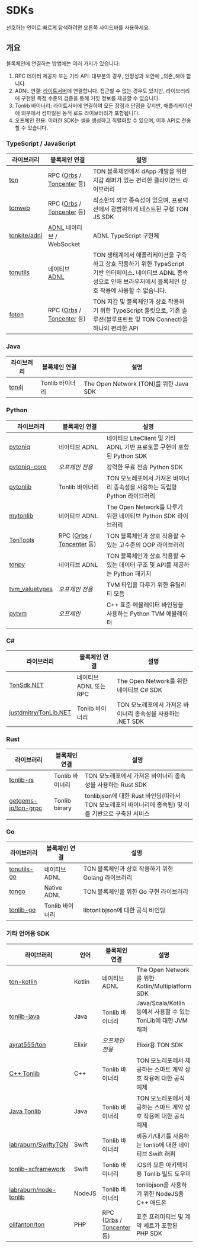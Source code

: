 # SDKs

선호하는 언어로 빠르게 탐색하려면 오른쪽 사이드바를 사용하세요.

## 개요

블록체인에 연결하는 방법에는 여러 가지가 있습니다:

1. RPC 데이터 제공자 또는 기타 API: 대부분의 경우, 안정성과 보안에 _의존_해야 합니다.
2. ADNL 연결: [라이트서버](/participate/run-nodes/liteserver)에 연결합니다. 접근할 수 없는 경우도 있지만, 라이브러리에 구현된 특정 수준의 검증을 통해 거짓 정보를 제공할 수 없습니다.
3. Tonlib 바이너리: 라이트서버에 연결하여 모든 장점과 단점을 갖지만, 애플리케이션에 외부에서 컴파일된 동적 로드 라이브러리가 포함됩니다.
4. 오프체인 전용: 이러한 SDK는 셀을 생성하고 직렬화할 수 있으며, 이후 API로 전송할 수 있습니다.

### TypeScript / JavaScript

| 라이브러리                                           | 블록체인 연결                                                                                                          | 설명                                                                                                       |
| ----------------------------------------------- | ---------------------------------------------------------------------------------------------------------------- | -------------------------------------------------------------------------------------------------------- |
| [ton](https://github.com/ton-org/ton)           | RPC ([Orbs](https://www.orbs.com/ton-access/) / [Toncenter](https://toncenter.com/api/v2/) 등) | TON 블록체인에서 dApp 개발을 위한 지갑 래퍼가 있는 편리한 클라이언트 라이브러리                                                         |
| [tonweb](https://github.com/toncenter/tonweb)   | RPC ([Orbs](https://www.orbs.com/ton-access/) / [Toncenter](https://toncenter.com/api/v2/) 등) | 최소한의 외부 종속성이 있으며, 프로덕션에서 광범위하게 테스트된 구형 TON JS SDK                                                        |
| [tonkite/adnl](https://github.com/tonkite/adnl) | [ADNL](/develop/network/adnl-tcp) 네이티브 / WebSocket                                                               | ADNL TypeScript 구현체                                                                                      |
| [tonutils](https://github.com/thekiba/tonutils) | 네이티브 [ADNL](/develop/network/adnl-tcp)                                                                           | TON 생태계에서 애플리케이션을 구축하고 상호 작용하기 위한 TypeScript 기반 인터페이스. 네이티브 ADNL 종속성으로 인해 브라우저에서 블록체인 상호 작용에 사용할 수 없습니다. |
| [foton](https://foton.sh/)                      | RPC ([Orbs](https://www.orbs.com/ton-access/) / [Toncenter](https://toncenter.com/api/v2/) 등) | TON 지갑 및 블록체인과 상호 작용하기 위한 TypeScript 툴킷으로, 기존 솔루션(블루프린트 및 TON Connect)을 하나의 편리한 API   |

### Java

| 라이브러리                                      | 블록체인 연결     | 설명                                                     |
| ------------------------------------------ | ----------- | ------------------------------------------------------ |
| [ton4j](https://github.com/neodix42/ton4j) | Tonlib 바이너리 | The Open Network (TON)를 위한 Java SDK |

### Python

<!-- tonsdk dropped due to invalid cells serialization -->

| 라이브러리                                                         | 블록체인 연결                                                                                                          | 설명                                                   |
| ------------------------------------------------------------- | ---------------------------------------------------------------------------------------------------------------- | ---------------------------------------------------- |
| [pytoniq](https://github.com/yungwine/pytoniq)                | 네이티브 ADNL                                                                                                        | 네이티브 LiteClient 및 기타 ADNL 기반 프로토콜 구현이 포함된 Python SDK |
| [pytoniq-core](https://github.com/yungwine/pytoniq-core)      | _오프체인 전용_                                                                                                        | 강력한 무료 전송 Python SDK                                 |
| [pytonlib](https://github.com/toncenter/pytonlib)             | Tonlib 바이너리                                                                                                      | TON 모노레포에서 가져온 바이너리 종속성을 사용하는 독립형 Python 라이브러리       |
| [mytonlib](https://github.com/igroman787/mytonlib)            | 네이티브 ADNL                                                                                                        | The Open Network를 다루기 위한 네이티브 Python SDK 라이브러리       |
| [TonTools](https://github.com/yungwine/TonTools)              | RPC ([Orbs](https://www.orbs.com/ton-access/) / [Toncenter](https://toncenter.com/api/v2/) 등) | TON 블록체인과 상호 작용할 수 있는 고수준의 OOP 라이브러리                 |
| [tonpy](https://github.com/disintar/tonpy)                    | 네이티브 ADNL                                                                                                        | TON 블록체인과 상호 작용할 수 있는 데이터 구조 및 API를 제공하는 Python 패키지  |
| [tvm_valuetypes](https://github.com/toncenter/tvm_valuetypes) | _오프체인 전용_                                                                                                        | TVM 타입을 다루기 위한 유틸리티 모음                               |
| [pytvm](https://github.com/yungwine/pytvm)                    | _오프체인_                                                                                                           | C++ 표준 에뮬레이터 바인딩을 사용하는 Python TVM 에뮬레이터              |

### C#

| 라이브러리                                                             | 블록체인 연결          | 설명                                     |
| ----------------------------------------------------------------- | ---------------- | -------------------------------------- |
| [TonSdk.NET](https://github.com/continuation-team/TonSdk.NET)     | 네이티브 ADNL 또는 RPC | The Open Network를 위한 네이티브 C# SDK       |
| [justdmitry/TonLib.NET](https://github.com/justdmitry/TonLib.NET) | Tonlib 바이너리      | TON 모노레포에서 가져온 바이너리 종속성을 사용하는 .NET SDK |

### Rust

| 라이브러리                                                         | 블록체인 연결       | 설명                                                                                    |
| ------------------------------------------------------------- | ------------- | ------------------------------------------------------------------------------------- |
| [tonlib-rs](https://github.com/ston-fi/tonlib-rs)             | Tonlib 바이너리   | TON 모노레포에서 가져온 바이너리 종속성을 사용하는 Rust SDK                                                |
| [getgems-io/ton-grpc](https://github.com/getgems-io/ton-grpc) | Tonlib binary | tonlibjson에 대한 Rust 바인딩(따라서 TON 모노레포의 바이너리에 종속됨) 및 이를 기반으로 구축된 서비스 |

### Go

| 라이브러리                                                    | 블록체인 연결     | 설명                                |
| -------------------------------------------------------- | ----------- | --------------------------------- |
| [tonutils-go](https://github.com/xssnick/tonutils-go)    | 네이티브 ADNL   | TON 블록체인과 상호 작용하기 위한 Golang 라이브러리 |
| [tongo](https://github.com/tonkeeper/tongo)              | Native ADNL | TON 블록체인을 위한 Go 구현 라이브러리          |
| [tonlib-go](https://github.com/ton-blockchain/tonlib-go) | Tonlib 바이너리 | libtonlibjson에 대한 공식 바인딩          |

### 기타 언어용 SDK

| 라이브러리                                                                       | 언어     | 블록체인 연결                                                                                                          | 설명                                               |   |
| --------------------------------------------------------------------------- | ------ | ---------------------------------------------------------------------------------------------------------------- | ------------------------------------------------ | - |
| [ton-kotlin](https://github.com/ton-community/ton-kotlin)                   | Kotlin | 네이티브 ADNL                                                                                                        | The Open Network를 위한 Kotlin/Multiplatform SDK    |   |
| [tonlib-java](https://github.com/ton-blockchain/tonlib-java)                | Java   | Tonlib 바이너리                                                                                                      | Java/Scala/Kotlin 등에서 사용할 수 있는 TonLib에 대한 JVM 래퍼 |   |
| [ayrat555/ton](https://github.com/ayrat555/ton)                             | Elixir | _오프체인 전용_                                                                                                        | Elixir용 TON SDK                                  |   |
| [C++ Tonlib](https://github.com/ton-blockchain/ton/tree/master/example/cpp) | C++    | Tonlib 바이너리                                                                                                      | TON 모노레포에서 제공하는 스마트 계약 상호 작용에 대한 공식 예제           | . |
| [Java Tonlib](https://github.com/ton-blockchain/tonlib-java)                | Java   | Tonlib 바이너리                                                                                                      | TON 모노레포에서 제공하는 스마트 계약 상호 작용에 대한 공식 예제           |   |
| [labraburn/SwiftyTON](https://github.com/labraburn/SwiftyTON)               | Swift  | Tonlib 바이너리                                                                                                      | 비동기/대기를 사용하는 tonlib에 대한 네이티브 Swift 래퍼            |   |
| [tonlib-xcframework](https://github.com/labraburn/tonlib-xcframework)       | Swift  | Tonlib 바이너리                                                                                                      | iOS의 모든 아키텍처용 Tonlib 빌드 도우미                      |   |
| [labraburn/node-tonlib](https://github.com/labraburn/node-tonlib)           | NodeJS | Tonlib 바이너리                                                                                                      | tonlibjson을 사용하기 위한 NodeJS용 C++ 애드온              |   |
| [olifanton/ton](https://github.com/olifanton/ton)                           | PHP    | RPC ([Orbs](https://www.orbs.com/ton-access/) / [Toncenter](https://toncenter.com/api/v2/) 등) | 표준 프리미티브 및 계약 세트가 포함된 PHP SDK                    |   |
